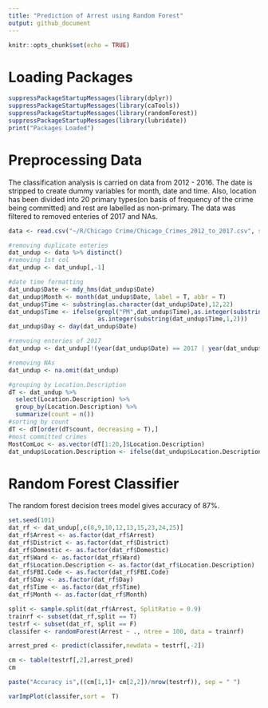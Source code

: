 ```yaml
---
title: "Prediction of Arrest using Random Forest"
output: github_document
---
```


```r
knitr::opts_chunk$set(echo = TRUE)
```

# Loading Packages
```r
suppressPackageStartupMessages(library(dplyr))
suppressPackageStartupMessages(library(caTools))
suppressPackageStartupMessages(library(randomForest))
suppressPackageStartupMessages(library(lubridate))
print("Packages Loaded")
```


# Preprocessing Data

The classification analysis is carried on data from 2012 - 2016. The date is stripped to create dummy variables for month, date and time. Also, location has been divided into 20 primary types(on basis of frequency of the crime being committed) and rest are labelled as non-primary. The data was filtered to removed enteries of 2017 and NAs.

```r
data <- read.csv("~/R/Chicago Crime/Chicago_Crimes_2012_to_2017.csv", stringsAsFactors = F)

#removing duplicate enteries
dat_undup <- data %>% distinct()
#removing 1st col
dat_undup <- dat_undup[,-1]

#date time formatting
dat_undup$Date <- mdy_hms(dat_undup$Date)
dat_undup$Month <- month(dat_undup$Date, label = T, abbr = T)
dat_undup$Time <- substring(as.character(dat_undup$Date),12,22)
dat_undup$Time <- ifelse(grepl("PM",dat_undup$Time),as.integer(substring(dat_undup$Time,1,2))+12,
                         as.integer(substring(dat_undup$Time,1,2)))
dat_undup$Day <- day(dat_undup$Date)

#remvoing enteries of 2017
dat_undup <- dat_undup[!(year(dat_undup$Date) == 2017 | year(dat_undup$Date) == 2011), ]

#removing NAs
dat_undup <- na.omit(dat_undup)

#grouping by Location.Description
dT <- dat_undup %>% 
  select(Location.Description) %>%
  group_by(Location.Description) %>%
  summarize(count = n())
#sorting by count
dT <- dT[order(dT$count, decreasing = T),]
#most committed crimes
MostComLoc <- as.vector(dT[1:20,]$Location.Description)
dat_undup$Location.Description <- ifelse(dat_undup$Location.Description %in% MostComLoc,dat_undup$Location.Description,"Non-Primary")
```

# Random Forest Classifier

The random forest decision trees model gives accuracy of 87%.

```r

set.seed(101)
dat_rf <- dat_undup[,c(8,9,10,12,13,15,23,24,25)]
dat_rf$Arrest <- as.factor(dat_rf$Arrest)
dat_rf$District <- as.factor(dat_rf$District)
dat_rf$Domestic <- as.factor(dat_rf$Domestic)
dat_rf$Ward <- as.factor(dat_rf$Ward)
dat_rf$Location.Description <- as.factor(dat_rf$Location.Description)
dat_rf$FBI.Code <- as.factor(dat_rf$FBI.Code)
dat_rf$Day <- as.factor(dat_rf$Day)
dat_rf$Time <- as.factor(dat_rf$Time)
dat_rf$Month <- as.factor(dat_rf$Month)

split <- sample.split(dat_rf$Arrest, SplitRatio = 0.9)
trainrf <- subset(dat_rf,split == T)
testrf <- subset(dat_rf, split == F)
classifer <- randomForest(Arrest ~ ., ntree = 100, data = trainrf)

arrest_pred <- predict(classifer,newdata = testrf[,-2])

cm <- table(testrf[,2],arrest_pred)
cm

paste("Accuracy is",((cm[1,1]+ cm[2,2])/nrow(testrf)), sep = " ")

varImpPlot(classifer,sort =  T)
```
